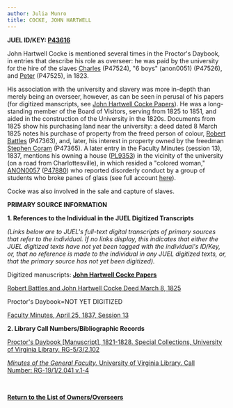 ```yaml
---
author: Julia Munro
title: COCKE, JOHN HARTWELL
---
```

**JUEL ID/KEY: [P43616](http://juel.iath.virginia.edu/public_person?person=43616 "P43616")[  
](http://juel.iath.virginia.edu/public_person?person=47002 "P47002")**

John Hartwell Cocke is mentioned several times in the Proctor's Daybook, in entries that describe his role as overseer: he was paid by the university for the hire of the slaves [Charles](http://juel.iath.virginia.edu/node/843 "CHARLES") (P47524), "6 boys" (anon0051) (P47526), and [Peter](http://juel.iath.virginia.edu/node/664 "PETER") (P47525), in 1823. 

His association with the university and slavery was more in-depth than merely being an overseer, however, as can be seen in perusal of his papers (for digitized manscripts, see [John Hartwell Cocke Papers](http://juel.iath.virginia.edu/minishowcase2/ "John Hartwell Cocke Papers")). He was a long-standing member of the Board of Visitors, serving from 1825 to 1851, and aided in the construction of the University in the 1820s. Documents from 1825 show his purchasing land near the university: a deed dated 8 March 1825 notes his purchase of property from the freed person of colour, [Robert Battles](http://juel.iath.virginia.edu/node/717 "Robert Battles") (P47363), and, later, his interest in property owned by the freedman [Stephen Coram](http://juel.iath.virginia.edu/node/718 "Stephen Coram") (P47365). A later entry in the Faculty Minutes (session 13), 1837, mentions his owning a house ([PL9353](http://juel.iath.virginia.edu/public_place?place=9353 "PL9353")) in the vicinity of the university (on a road from Charlottesville), in which resided a "colored woman," [ANON0057](http://juel.iath.virginia.edu/node/840 "ANON0057") ([P47880](http://juel.iath.virginia.edu/public_person?person=47880 "P47880")) who reported disorderly conduct by a group of students who broke panes of glass (see full account [here](http://juel.iath.virginia.edu/node/840 "ANON0057")).

Cocke was also involved in the sale and capture of slaves. 

**PRIMARY SOURCE INFORMATION** 

**1\. References to the Individual in the JUEL Digitized Transcripts**

_(Links below are to JUEL's full-text digital transcripts of primary sources that refer to the individual. If no links display, this indicates that either the JUEL digitized texts have not yet been tagged with the individual's ID/Key, or, that no reference is made to the individual in any JUEL digitized texts, or, that the primary source has not yet been digitized)._   

Digitized manuscripts: **[John Hartwell Cocke Papers](http://juel.iath.virginia.edu/minishowcase2/ "John Hartwell Cocke Papers")**

[Robert Battles and John Hartwell Cocke Deed March 8, 1825](http://juel.iath.virginia.edu/node/343?doc=/juel_display/letters/Cocke/Cocke_1825_03_08 "Robert Battles and John Hartwell Cocke Deed") 

Proctor's Daybook=NOT YET DIGITIZED 

[Faculty Minutes, April 25, 1837, Session 13](http://juel.iath.virginia.edu/node/343?doc=/juel_display/faculty-minutes/Sessions/session-013 "Faculty Minutes")

**2\. Library Call Numbers/Bibliographic Records**

[](http://search.lib.virginia.edu/catalog/u6371432)[Proctor's Daybook \[Manuscript\], 1821-1828. Special Collections, University of Virginia Library. RG-5/3/2.102](http://search.lib.virginia.edu/catalog/u6607353 "Proctor's Daybook")

[_Minutes of the General Faculty._ University of Virginia Library. Call Number: RG-19/1/2.041 v.1-4](http://search.lib.virginia.edu/catalog/u3929405)

 [](http://search.lib.virginia.edu/catalog/u6371432)

**[Return to the List of Owners/Overseers](http://juel.iath.virginia.edu/node/415 "Return to the List of Owners/Overseers")**

 [](http://juel.iath.virginia.edu/node/add/tour-video-stop)